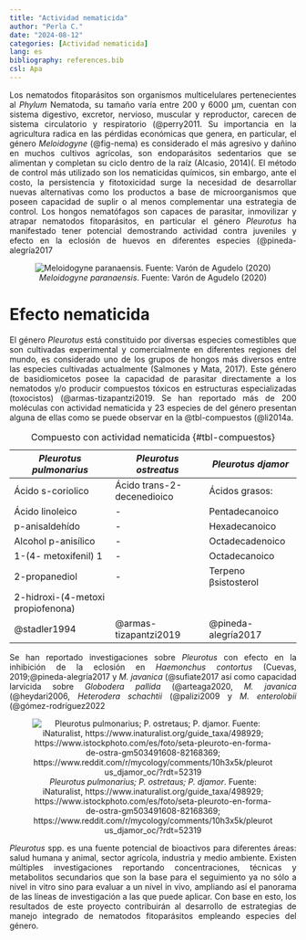 ```yaml
---
title: "Actividad nematicida"
author: "Perla C."
date: "2024-08-12"
categories: [Actividad nematicida]
lang: es
bibliography: references.bib
csl: Apa
---
```



::: {style="text-align:justify"} 
Los nematodos fitoparásitos son organismos multicelulares pertenecientes al *Phylum* Nematoda, su tamaño varía entre 200 y 6000 µm, cuentan con sistema digestivo, excretor, nervioso, muscular y reproductor, carecen de sistema circulatorio y respiratorio (@perry2011. Su importancia en la agricultura radica en las pérdidas económicas que genera, en particular, el género *Meloidogyne* (@fig-nema) es considerado el más agresivo y dañino en muchos cultivos agrícolas, son endoparásitos sedentarios que se alimentan y completan su ciclo dentro de la raíz (Alcasio, 2014)(. El método de control más utilizado son los nematicidas químicos, sin embargo, ante el costo, la persistencia y fitotoxicidad surge la necesidad de desarrollar nuevas alternativas como los productos a base de microorganismos que poseen capacidad de suplir o al menos complementar una estrategia de control. Los hongos nematófagos son capaces de parasitar, inmovilizar y atrapar nematodos fitoparásitos, en particular el género *Pleurotus* ha manifestado tener potencial demostrando actividad contra juveniles y efecto en la eclosión de huevos en diferentes especies (@pineda-alegría2017

::: {style="text-align:center"}
![*Meloidogyne paranaensis*. Fuente: Varón de Agudelo (2020)](nema.png){#fig-nema}
:::


# Efecto nematicida

El género *Pleurotus* está constituido por diversas especies comestibles que son cultivadas experimental y comercialmente en diferentes regiones del mundo, es considerado uno de los grupos de hongos más diversos entre las especies cultivadas actualmente (Salmones y Mata, 2017). Este género de basidiomicetos posee la capacidad de parasitar directamente a los nematodos y/o producir compuestos tóxicos en estructuras especializadas (toxocistos) (@armas-tizapantzi2019. Se han reportado más de 200 moléculas con actividad nematicida y 23 especies de del género presentan alguna de ellas como se puede observar en la @tbl-compuestos (@li2014a.
:::

::: {style="text-align:center"}
:Compuesto con actividad nematicida {#tbl-compuestos}

|*Pleurotus pulmonarius*|*Pleurotus ostreatus*|*Pleurotus djamor*|
|-----------------------|---------------------|------------------|
|Ácido s-coriolico|Ácido trans-2-decenedioico| Ácidos grasos:
|Ácido linoleico|-| Pentadecanoico
|p-anisaldehído|-|Hexadecanoico
|Alcohol p-anisílico|-|Octadecadenoico
|1-(4- metoxifenil) 1|-|Octadecanoico
|2-propanediol|-|Terpeno βsistosterol
|2-hidroxi-(4-metoxi propiofenona)|
|@stadler1994|@armas-tizapantzi2019|@pineda-alegría2017
:::

::: {style="text-align:justify"}
Se han reportado investigaciones sobre *Pleurotus* con efecto en la inhibición de la eclosión en *Haemonchus contortus* (Cuevas, 2019;@pineda-alegría2017 y *M. javanica* (@sufiate2017 así como capacidad larvicida sobre *Globodera pallida* (@arteaga2020, *M. javanica* (@heydari2006, *Heterodera schachtii* (@palizi2009 y *M. enterolobii* (@gómez-rodríguez2022
:::


::: {style="text-align:center"}
![*Pleurotus pulmonarius; P. ostretaus; P. djamor*. Fuente: iNaturalist, https://www.inaturalist.org/guide_taxa/498929; https://www.istockphoto.com/es/foto/seta-pleuroto-en-forma-de-ostra-gm503491608-82168369; https://www.reddit.com/r/mycology/comments/10h3x5k/pleurotus_djamor_oc/?rdt=52319](pleu2.png)
:::


::: {style="text-align:justify"}
_Pleurotus_ spp. es una fuente potencial de bioactivos para diferentes áreas: salud humana y animal, sector agrícola, industria y medio ambiente. Existen múltiples investigaciones reportando concentraciones, técnicas y metabolitos secundarios que son la base para el seguimiento ya no sólo a nivel in vitro sino para evaluar a un nivel in vivo, ampliando así el panorama de las líneas de investigación a las que puede aplicar. Con base en esto, los resultados de este proyecto contribuirán al desarrollo de estrategias de manejo integrado de nematodos fitoparásitos empleando especies del género.
::: 



